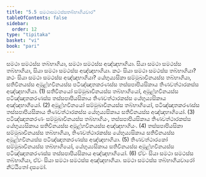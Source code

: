 ```yaml
---
title: "5.5 සමථාසමථස්සතබ්භාගියවාර"
tableOfContents: false
sidebar:
  order: 12
type: "tipitaka"
basket: "vi"
book: "pari"
---
```



<DynamicBreadcrumb />

<Division number="300" book="pari">

<Paragraph number="1270" book="pari">
සමථා සමථස්ස තබ්භාගියා, සමථා සමථස්ස අඤ්ඤභාගියා. සියා සමථා සමථස්ස තබ්භාගියා, සියා සමථා සමථස්ස අඤ්ඤභාගියා.
</Paragraph>

<Paragraph number="1271" book="pari">
කථං සියා සමථා සමථස්ස තබ්භාගියා? කථං සියා සමථා සමථස්ස අඤ්ඤභාගියා? යේභුය්‍යසිකා සම්මුඛාවිනයස්ස තබ්භාගියා, සතිවිනයස්ස අමූළ්හවිනයස්ස පටිඤ්ඤාතකරණස්ස තස්සපාපියසිකාය තිණවත්ථාරකස්ස අඤ්ඤභාගියා. (1)
</Paragraph>

<Paragraph number="1272" book="pari">
සතිවිනයෝ සම්මුඛාවිනයස්ස තබ්භාගියෝ, අමූළ්හවිනයස්ස පටිඤ්ඤාතකරණස්ස තස්සපාපියසිකාය තිණවත්ථාරකස්ස යේභුය්‍යසිකාය අඤ්ඤභාගියෝ. (2)
</Paragraph>

<Paragraph number="1273" book="pari">
අමූළ්හවිනයෝ සම්මුඛාවිනයස්ස තබ්භාගියෝ, පටිඤ්ඤාතකරණස්ස තස්සපාපියසිකාය තිණවත්ථාරකස්ස යේභුය්‍යසිකාය සතිවිනයස්ස අඤ්ඤභාගියෝ. (3)
</Paragraph>

<Paragraph number="1274" book="pari">
පටිඤ්ඤාතකරණං සම්මුඛාවිනයස්ස තබ්භාගියං, තස්සපාපියසිකාය තිණවත්ථාරකස්ස යේභුය්‍යසිකාය සතිවිනයස්ස අමූළ්හවිනයස්ස අඤ්ඤභාගියං. (4)
</Paragraph>

<Paragraph number="1275" book="pari">
තස්සපාපියසිකා සම්මුඛාවිනයස්ස තබ්භාගියා, තිණවත්ථාරකස්ස යේභුය්‍යසිකාය සතිවිනයස්ස අමූළ්හවිනයස්ස පටිඤ්ඤාතකරණස්ස අඤ්ඤභාගියා. (5)
</Paragraph>

<Paragraph number="1276" book="pari">
තිණවත්ථාරකෝ සම්මුඛාවිනයස්ස තබ්භාගියෝ, යේභුය්‍යසිකාය සතිවිනයස්ස අමූළ්හවිනයස්ස පටිඤ්ඤාතකරණස්ස තස්සපාපියසිකාය අඤ්ඤභාගියෝ. (6)
</Paragraph>

<Paragraph number="1277" book="pari">
ඒවං සියා සමථා සමථස්ස තබ්භාගියා, ඒවං සියා සමථා සමථස්ස අඤ්ඤභාගියා.

</Paragraph>
</Division>

<Paragraph number="1278" type="center" book="pari">
සමථා සමථස්ස තබ්භාගියවාරෝ නිට්ඨිතෝ දසමෝ.
</Paragraph>